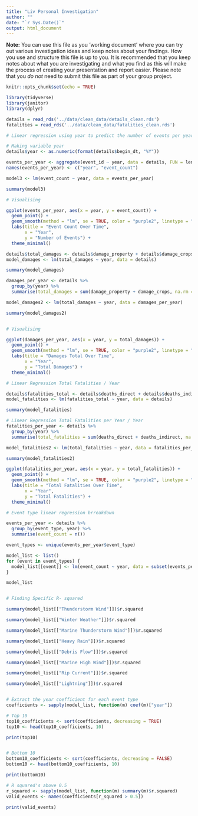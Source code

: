 ```yaml
---
title: "Liv Personal Investigation"
author: ""
date: "`r Sys.Date()`"
output: html_document
---
```


**Note:** You can use this file as you 'working document' where you can try out various investigation ideas and keep notes about your findings. How you use and structure this file is up to you. It is recommended that you keep notes about what you are investigating and what you find as this will make the process of creating your presentation and report easier. Please note that you _do not_ need to submit this file as part of your group project.

```r
knitr::opts_chunk$set(echo = TRUE)
```

```r
library(tidyverse)
library(janitor)
library(dplyr)
```

```r
details = read_rds('../data/clean_data/details_clean.rds')
fatalities = read_rds('../data/clean_data/fatalities_clean.rds')
```


```r

# Linear regression using year to predict the number of events per year

# Making variable year
details$year <- as.numeric(format(details$begin_dt, "%Y"))

events_per_year <- aggregate(event_id ~ year, data = details, FUN = length)
names(events_per_year) <- c("year", "event_count") 

model3 <- lm(event_count ~ year, data = events_per_year)

summary(model3)

# Visualising

ggplot(events_per_year, aes(x = year, y = event_count)) +
  geom_point() +  
  geom_smooth(method = "lm", se = TRUE, color = "purple2", linetype = "solid", size = 1) + 
  labs(title = "Event Count Over Time",
       x = "Year",
       y = "Number of Events") +
  theme_minimal()

```



```r

details$total_damages <- details$damage_property + details$damage_crops
model_damages <- lm(total_damages ~ year, data = details)

summary(model_damages)

damages_per_year <- details %>%
  group_by(year) %>%
  summarise(total_damages = sum(damage_property + damage_crops, na.rm = TRUE))

model_damages2 <- lm(total_damages ~ year, data = damages_per_year)

summary(model_damages2)


# Visualising

ggplot(damages_per_year, aes(x = year, y = total_damages)) +
  geom_point() +  
  geom_smooth(method = "lm", se = TRUE, color = "purple2", linetype = "solid", size = 1) + 
  labs(title = "Damages Total Over Time",
       x = "Year",
       y = "Total Damages") +
  theme_minimal()
```




```r

# Linear Regression Total Fatalities / Year

details$fatalities_total <- details$deaths_direct + details$deaths_indirect
model_fatalities <- lm(fatalities_total ~ year, data = details)

summary(model_fatalities)

# Linear Regression Total Fatalities per Year / Year
fatalities_per_year <- details %>%
  group_by(year) %>%
  summarise(total_fatalities = sum(deaths_direct + deaths_indirect, na.rm = TRUE))

model_fatalities2 <- lm(total_fatalities ~ year, data = fatalities_per_year)

summary(model_fatalities2)

ggplot(fatalities_per_year, aes(x = year, y = total_fatalities)) +
  geom_point() +  
  geom_smooth(method = "lm", se = TRUE, color = "purple2", linetype = "solid", size = 1) + 
  labs(title = "Total Fatalities Over Time",
       x = "Year",
       y = "Total Fatalities") +
  theme_minimal()

```



```r

# Event type linear regression brreakdown

events_per_year <- details %>%
  group_by(event_type, year) %>%
  summarise(event_count = n())

event_types <- unique(events_per_year$event_type)

model_list <- list()
for (event in event_types) {
  model_list[[event]] <- lm(event_count ~ year, data = subset(events_per_year, event_type == event))
}

model_list


# Finding Specific R- squared

summary(model_list[["Thunderstorm Wind"]])$r.squared

summary(model_list[["Winter Weather"]])$r.squared

summary(model_list[["Marine Thunderstorm Wind"]])$r.squared

summary(model_list[["Heavy Rain"]])$r.squared

summary(model_list[["Debris Flow"]])$r.squared

summary(model_list[["Marine High Wind"]])$r.squared

summary(model_list[["Rip Current"]])$r.squared

summary(model_list[["Lightning"]])$r.squared


# Extract the year coefficient for each event type
coefficients <- sapply(model_list, function(m) coef(m)["year"])

# Top 10
top10_coefficients <- sort(coefficients, decreasing = TRUE)
top10 <- head(top10_coefficients, 10)

print(top10)


# Bottom 10
bottom10_coefficients <- sort(coefficients, decreasing = FALSE)
bottom10 <- head(bottom10_coefficients, 10)

print(bottom10)

# R squared's above 0.5
r_squared <- sapply(model_list, function(m) summary(m)$r.squared)
valid_events <- names(coefficients[r_squared > 0.5])

print(valid_events)

```



